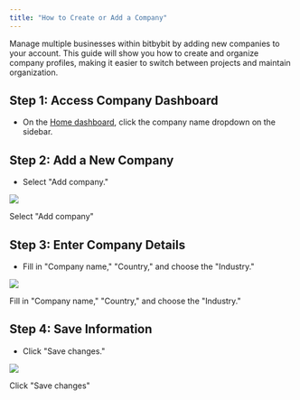 ```yaml
---
title: "How to Create or Add a Company"
---
```


Manage multiple businesses within bitbybit by adding new companies to your account. This guide will show you how to create and organize company profiles, making it easier to switch between projects and maintain organization.

## **Step 1: Access Company Dashboard**

- On the [Home dashboard](https://app.bitbybit.studio/home), click the company name dropdown on the sidebar.

## **Step 2: Add a New Company**

- Select "Add company."

![](https://cdn.prod.website-files.com/659655f5b20d395a5c69efcf/67120dffbcf7fa691593dc81_AD_4nXch1VgtJp7yHJwq9u-pX69UrTAsLYQ_hVDvcHMeVmneCYg-t29o57rHQ-hiZKZJKkkniYJct6EUMq9fUdUlanbE0Kehl4ip6r-CbMkGOElqDLvJMIo1e5Lysb5CZjohjhcPKleOwd8xbveK3lzzHoE7MHOI.png)

Select "Add company"

## **Step 3: Enter Company Details**

- Fill in "Company name," "Country," and choose the "Industry."

![](https://cdn.prod.website-files.com/659655f5b20d395a5c69efcf/67120dfedf3aed437a7c72a3_AD_4nXfOiR1__K-Zvlqh5d6Z1YqC2-TYeIrMPYGomLzdWSwQoD_n4S3hXpMFpCufPTCvSTI4sxa7LbHRfktInFyDB5Vc4ZE-6UAhKIGAX-70B0TIUO5DSkVOtO87L-A7R_YW3ISrssZJivmrHUIVZqvImmraHe0Z.png)

Fill in "Company name," "Country," and choose the "Industry."

## **Step 4: Save Information**

- Click "Save changes."

![](https://cdn.prod.website-files.com/659655f5b20d395a5c69efcf/67120dff4638397708fdee85_AD_4nXfTa-Ea4llyKNxQdDxgpe1jLqFhxl24c5L27FW62csdOajHlugwfRWsPHmHEKCNeF24HdL53wnGy7yrAxqECinFCQQprgBkDbwnpkKPl2tojtW-WEF8OgGuZnDCfBFYh1W8h2rveyeFD1m3jlZ-gQubRHo.png)

Click "Save changes"